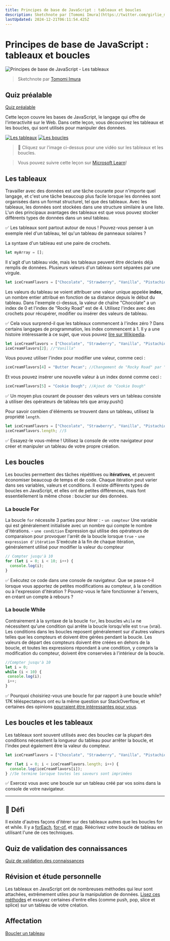 ```yaml
---
title: Principes de base de JavaScript : tableaux et boucles
description: Sketchnote par [Tomomi Imura](https://twitter.com/girlie_mac)
lastUpdated: 2024-12-21T06:11:54.425Z
---
```


# Principes de base de JavaScript : tableaux et boucles

![Principes de base de JavaScript - Les tableaux](/sketchnotes/webdev101-js-arrays.png)
> Sketchnote par [Tomomi Imura](https://twitter.com/girlie_mac)

## Quiz préalable
[Quiz préalable](https://ashy-river-0debb7803.1.azurestaticapps.net/quiz/13?loc=fr)

Cette leçon couvre les bases de JavaScript, le langage qui offre de l'interactivité sur le Web. Dans cette leçon, vous découvrirez les tableaux et les boucles, qui sont utilisés pour manipuler des données.

[![Les tableaux](https://img.youtube.com/vi/1U4qTyq02Xw/0.jpg)](https://youtube.com/watch?v=1U4qTyq02Xw "Les tableaux")
[![Les boucles](https://img.youtube.com/vi/Eeh7pxtTZ3k/0.jpg)](https://www.youtube.com/watch?v=Eeh7pxtTZ3k "Les boucles")
> 🎥 Cliquez sur l'image ci-dessus pour une vidéo sur les tableaux et les boucles.

> Vous pouvez suivre cette leçon sur [Microsoft Learn](https://docs.microsoft.com/learn/modules/web-development-101-arrays/?WT.mc_id=academic-77807-sagibbon)!
## Les tableaux

Travailler avec des données est une tâche courante pour n'importe quel langage, et c'est une tâche beaucoup plus facile lorsque les données sont organisées dans un format structurel, tel que des tableaux. Avec les tableaux, les données sont stockées dans une structure similaire à une liste. L'un des principaux avantages des tableaux est que vous pouvez stocker différents types de données dans un seul tableau.

✅ Les tableaux sont partout autour de nous ! Pouvez-vous penser à un exemple réel d'un tableau, tel qu'un tableau de panneaux solaires ?

La syntaxe d'un tableau est une paire de crochets.

```javascript
let myArray = [];
```

Il s'agit d'un tableau vide, mais les tableaux peuvent être déclarés déjà remplis de données. Plusieurs valeurs d'un tableau sont séparées par une virgule.

```javascript
let iceCreamFlavors = ["Chocolate", "Strawberry", "Vanilla", "Pistachio", "Rocky Road"];
```

Les valeurs du tableau se voient attribuer une valeur unique appelée **index**, un nombre entier attribué en fonction de sa distance depuis le début du tableau. Dans l'exemple ci-dessus, la valeur de chaîne "Chocolate" a un index de 0 et l'index de "Rocky Road" est de 4. Utilisez l'index avec des crochets pour récupérer, modifier ou insérer des valeurs de tableau.

✅ Cela vous surprend-il que les tableaux commencent à l'index zéro ? Dans certains langages de programmation, les index commencent à 1. Il y a une histoire intéressante à ce sujet, que vous pouvez [lire sur Wikipedia](https://en.wikipedia.org/wiki/Zero-based_numbering).

```javascript
let iceCreamFlavors = ["Chocolate", "Strawberry", "Vanilla", "Pistachio", "Rocky Road"];
iceCreamFlavors[2]; //"Vanilla"
```

Vous pouvez utiliser l'index pour modifier une valeur, comme ceci :

```javascript
iceCreamFlavors[4] = "Butter Pecan"; //Changement de "Rocky Road" par "Butter Pecan"
```

Et vous pouvez insérer une nouvelle valeur à un index donné comme ceci :

```javascript
iceCreamFlavors[5] = "Cookie Dough"; //Ajout de "Cookie Dough"
```

✅ Un moyen plus courant de pousser des valeurs vers un tableau consiste à utiliser des opérateurs de tableau tels que array.push()

Pour savoir combien d'éléments se trouvent dans un tableau, utilisez la propriété `length`.

```javascript
let iceCreamFlavors = ["Chocolate", "Strawberry", "Vanilla", "Pistachio", "Rocky Road"];
iceCreamFlavors.length; //5
```

✅ Essayez-le vous-même ! Utilisez la console de votre navigateur pour créer et manipuler un tableau de votre propre création.

## Les boucles

Les boucles permettent des tâches répétitives ou **itératives**, et peuvent économiser beaucoup de temps et de code. Chaque itération peut varier dans ses variables, valeurs et conditions. Il existe différents types de boucles en JavaScript, et elles ont de petites différences, mais font essentiellement la même chose : boucler sur des données.

### La boucle For

La boucle `for` nécessite 3 parties pour itérer :
    - `un compteur` Une variable qui est généralement initialisée avec un nombre qui compte le nombre d'itérations.
    - `une condition` Expression qui utilise des opérateurs de comparaison pour provoquer l'arrêt de la boucle lorsque `true`
    - `une expression d'itération` S'exécute à la fin de chaque itération, généralement utilisé pour modifier la valeur du compteur
  
```javascript
// Compter jusqu'à 10
for (let i = 0; i < 10; i++) {
  console.log(i);
}
```

✅ Exécutez ce code dans une console de navigateur. Que se passe-t-il lorsque vous apportez de petites modifications au compteur, à la condition ou à l'expression d'itération ? Pouvez-vous le faire fonctionner à l'envers, en créant un compte à rebours ?

### La boucle While

Contrairement à la syntaxe de la boucle `for`, les boucles `while` ne nécessitent qu'une condition qui arrête la boucle lorsqu'elle est `true` (vrai). Les conditions dans les boucles reposent généralement sur d'autres valeurs telles que les compteurs et doivent être gérées pendant la boucle. Les valeurs de départ des compteurs doivent être créées en dehors de la boucle, et toutes les expressions répondant à une condition, y compris la modification du compteur, doivent être conservées à l'intérieur de la boucle.

```javascript
//Compter jusqu'à 10
let i = 0;
while (i < 10) {
 console.log(i);
 i++;
}
```

✅ Pourquoi choisiriez-vous une boucle for par rapport à une boucle while? 17K téléspectateurs ont eu la même question sur StackOverflow, et certaines des opinions [pourraient être intéressantes pour vous](https://stackoverflow.com/questions/39969145/while-loops-vs-for-loops-in-javascript).

## Les boucles et les tableaux

Les tableaux sont souvent utilisés avec des boucles car la plupart des conditions nécessitent la longueur du tableau pour arrêter la boucle, et l'index peut également être la valeur du compteur.

```javascript
let iceCreamFlavors = ["Chocolate", "Strawberry", "Vanilla", "Pistachio", "Rocky Road"];

for (let i = 0; i < iceCreamFlavors.length; i++) {
  console.log(iceCreamFlavors[i]);
} //Se termine lorsque toutes les saveurs sont imprimées
```

✅ Exercez vous avec une boucle sur un tableau créé par vos soins dans la console de votre navigateur. 

---

## 🚀 Défi

Il existe d'autres façons d'itérer sur des tableaux autres que les boucles for et while. Il y a [forEach](https://developer.mozilla.org/docs/Web/JavaScript/Reference/Global_Objects/Array/forEach), [for-of](https://developer.mozilla.org/docs/Web/JavaScript/Reference/Statements/for...of), et [map](https://developer.mozilla.org/docs/Web/JavaScript/Reference/Global_Objects/Array/map). Réécrivez votre boucle de tableau en utilisant l'une de ces techniques.

## Quiz de validation des connaissances
[Quiz de validation des connaissances](https://ashy-river-0debb7803.1.azurestaticapps.net/quiz/14?loc=fr)


## Révision et étude personnelle

Les tableaux en JavaScript ont de nombreuses méthodes qui leur sont attachées, extrêmement utiles pour la manipulation de données. [Lisez ces méthodes](https://developer.mozilla.org/docs/Web/JavaScript/Reference/Global_Objects/Array) et essayez certaines d'entre elles (comme push, pop, slice et splice) sur un tableau de votre création.

## Affectation

[Boucler un tableau](assignment.fr.md)

